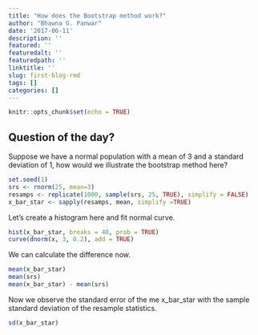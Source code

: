```yaml
---
title: "How does the Bootstrap method work?"
author: "Bhawna G. Panwar"
date: '2017-06-11'
description: ''
featured: ''
featuredalt: ''
featuredpath: ''
linktitle: ''
slug: first-blog-rmd
tags: []
categories: []
---
```



```r
knitr::opts_chunk$set(echo = TRUE)
```

## Question of the day?

Suppose we have a normal population with a mean  of 3 and a standard deviation of 1, how would we illustrate the bootstrap method here?


```r
set.seed(1)
srs <- rnorm(25, mean=3)
resamps <- replicate(1000, sample(srs, 25, TRUE), simplify = FALSE)
x_bar_star <- sapply(resamps, mean, simplify =TRUE)

```

Let's create a histogram here and fit normal curve.
```r
hist(x_bar_star, breaks = 40, prob = TRUE)
curve(dnorm(x, 3, 0.2), add = TRUE) 
```

We can calculate the difference now.
```r
mean(x_bar_star)
mean(srs)
mean(x_bar_star) - mean(srs)
```
Now we observe the standard error of the me x_bar_star with the sample standard deviation of the resample statistics.

```r
sd(x_bar_star)

```